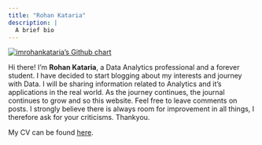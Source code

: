 ```yaml
---
title: "Rohan Kataria"
description: |
  A brief bio
---
```

[![imrohankataria's Github chart](https://ghchart.rshah.org/imrohankataria)](https://www.github.com/imrohankataria)

Hi there! I'm **Rohan Kataria**, a Data Analytics professional and a forever student. I have decided to start blogging about my interests and journey with Data. I will be sharing information related to Analytics and it's applications in the real world. As the journey continues, the journal continues to grow and so this website. Feel free to leave comments on posts. I strongly believe there is always room for improvement in all things, I therefore ask for your criticisms. Thankyou. 

My CV can be found [here](data/pdfs/CV.pdf){target="_blank"}.